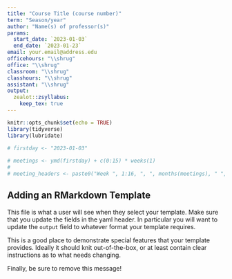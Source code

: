 ```yaml
---
title: "Course Title (course number)"
term: "Season/year"
author: "Name(s) of professor(s)"
params:
  start_date: `2023-01-03`
  end_date: `2023-01-23`
email: your.email@address.edu
officehours: "\\shrug"
office: "\\shrug"
classroom: "\\shrug"
classhours: "\\shrug"
assistant: "\\shrug"
output: 
  zealot::zsyllabus:
    keep_tex: true
---
```


```r
knitr::opts_chunk$set(echo = TRUE)
library(tidyverse)
library(lubridate)

# firstday <- "2023-01-03"
    
# meetings <- ymd(firstday) + c(0:15) * weeks(1)
# 
# meeting_headers <- paste0("Week ", 1:16, ", ", months(meetings), " ", day(meetings))


```

## Adding an RMarkdown Template

This file is what a user will see when they select your template. Make sure that you update the fields in the yaml header. In particular you will want to update the `output` field to whatever format your template requires.

This is a good place to demonstrate special features that your template provides. Ideally it should knit out-of-the-box, or at least contain clear instructions as to what needs changing.

Finally, be sure to remove this message!
